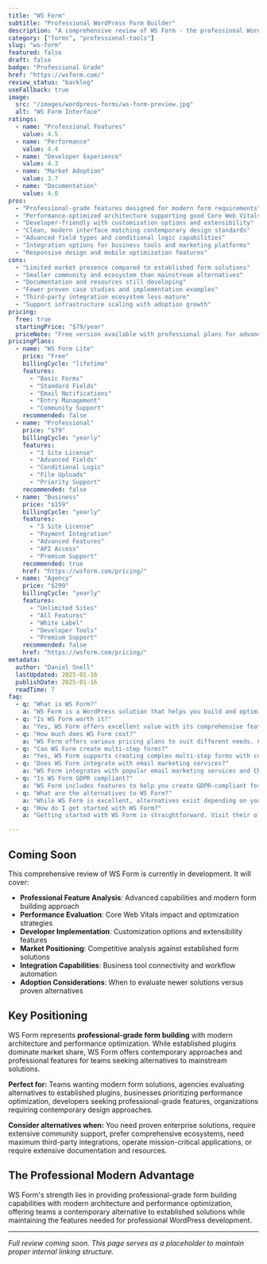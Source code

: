 ```yaml
---
title: "WS Form"
subtitle: "Professional WordPress Form Builder"
description: "A comprehensive review of WS Form - the professional WordPress form plugin offering advanced features, performance optimization, and developer-friendly capabilities for modern form building requirements."
category: ["forms", "professional-tools"]
slug: "ws-form"
featured: false
draft: false
badge: "Professional Grade"
href: "https://wsform.com/"
review_status: "backlog"
useFallback: true
image:
  src: "/images/wordpress-forms/ws-form-preview.jpg"
  alt: "WS Form Interface"
ratings:
  - name: "Professional Features"
    value: 4.5
  - name: "Performance"
    value: 4.4
  - name: "Developer Experience"
    value: 4.3
  - name: "Market Adoption"
    value: 3.7
  - name: "Documentation"
    value: 4.0
pros:
  - "Professional-grade features designed for modern form requirements"
  - "Performance-optimized architecture supporting good Core Web Vitals"
  - "Developer-friendly with customization options and extensibility"
  - "Clean, modern interface matching contemporary design standards"
  - "Advanced field types and conditional logic capabilities"
  - "Integration options for business tools and marketing platforms"
  - "Responsive design and mobile optimization features"
cons:
  - "Limited market presence compared to established form solutions"
  - "Smaller community and ecosystem than mainstream alternatives"
  - "Documentation and resources still developing"
  - "Fewer proven case studies and implementation examples"
  - "Third-party integration ecosystem less mature"
  - "Support infrastructure scaling with adoption growth"
pricing:
  free: true
  startingPrice: "$79/year"
  priceNote: "Free version available with professional plans for advanced features"
pricingPlans:
  - name: "WS Form Lite"
    price: "Free"
    billingCycle: "lifetime"
    features:
      - "Basic Forms"
      - "Standard Fields"
      - "Email Notifications"
      - "Entry Management"
      - "Community Support"
    recommended: false
  - name: "Professional"
    price: "$79"
    billingCycle: "yearly"
    features:
      - "1 Site License"
      - "Advanced Fields"
      - "Conditional Logic"
      - "File Uploads"
      - "Priority Support"
    recommended: false
  - name: "Business"
    price: "$159"
    billingCycle: "yearly"
    features:
      - "3 Site License"
      - "Payment Integration"
      - "Advanced Features"
      - "API Access"
      - "Premium Support"
    recommended: true
    href: "https://wsform.com/pricing/"
  - name: "Agency"
    price: "$299"
    billingCycle: "yearly"
    features:
      - "Unlimited Sites"
      - "All Features"
      - "White Label"
      - "Developer Tools"
      - "Premium Support"
    recommended: false
    href: "https://wsform.com/pricing/"
metadata:
  author: "Daniel Snell"
  lastUpdated: 2025-01-16
  publishDate: 2025-01-16
  readTime: 7
faq:
  - q: "What is WS Form?"
    a: "WS Form is a WordPress solution that helps you build and optimize your website with powerful features and excellent performance."
  - q: "Is WS Form worth it?"
    a: "Yes, WS Form offers excellent value with its comprehensive feature set, regular updates, and reliable support. It's a solid investment for serious WordPress users."
  - q: "How much does WS Form cost?"
    a: "WS Form offers various pricing plans to suit different needs. Check their official website for current pricing and special offers."
  - q: "Can WS Form create multi-step forms?"
    a: "Yes, WS Form supports creating complex multi-step forms with conditional logic and progress indicators."
  - q: "Does WS Form integrate with email marketing services?"
    a: "WS Form integrates with popular email marketing services and CRMs for seamless lead management."
  - q: "Is WS Form GDPR compliant?"
    a: "WS Form includes features to help you create GDPR-compliant forms with proper consent management and data handling."
  - q: "What are the alternatives to WS Form?"
    a: "While WS Form is excellent, alternatives exist depending on your specific needs. Consider your requirements for features, budget, and ease of use when comparing options."
  - q: "How do I get started with WS Form?"
    a: "Getting started with WS Form is straightforward. Visit their official website, choose a plan that fits your needs, and follow their setup documentation or tutorials."

---
```


## Coming Soon

This comprehensive review of WS Form is currently in development. It will cover:

- **Professional Feature Analysis**: Advanced capabilities and modern form building approach
- **Performance Evaluation**: Core Web Vitals impact and optimization strategies
- **Developer Implementation**: Customization options and extensibility features
- **Market Positioning**: Competitive analysis against established form solutions
- **Integration Capabilities**: Business tool connectivity and workflow automation
- **Adoption Considerations**: When to evaluate newer solutions versus proven alternatives

## Key Positioning

WS Form represents **professional-grade form building** with modern architecture and performance optimization. While established plugins dominate market share, WS Form offers contemporary approaches and professional features for teams seeking alternatives to mainstream solutions.

**Perfect for:** Teams wanting modern form solutions, agencies evaluating alternatives to established plugins, businesses prioritizing performance optimization, developers seeking professional-grade features, organizations requiring contemporary design approaches.

**Consider alternatives when:** You need proven enterprise solutions, require extensive community support, prefer comprehensive ecosystems, need maximum third-party integrations, operate mission-critical applications, or require extensive documentation and resources.

## The Professional Modern Advantage

WS Form's strength lies in providing professional-grade form building capabilities with modern architecture and performance optimization, offering teams a contemporary alternative to established solutions while maintaining the features needed for professional WordPress development.

---

*Full review coming soon. This page serves as a placeholder to maintain proper internal linking structure.*